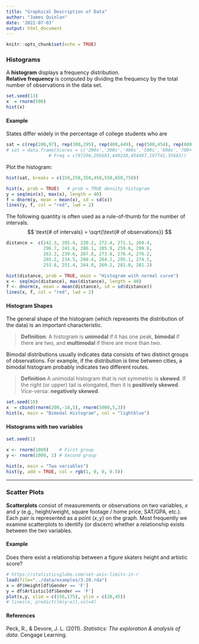 ```yaml
---
title: "Graphical Description of Data"
author: "James Quinlan"
date: '2022-07-03'
output: html_document
---
```





```r
knitr::opts_chunk$set(echo = TRUE)
```

### Histograms
<!-- https://r-coder.com/histogram-r/ -->

A **histogram** displays a frequency distribution.  
**Relative frequency** is computed by dividing the frequency by the total number of observations in the data set. 

```r
set.seed(13)
x  = rnorm(500)
hist(x)
```

#### Example

States differ widely in the percentage of college students who are 
```r
sat = c(rep(200,97), rep(300,295), rep(400,449), rep(500,454), rep(600,197), rep(700,36))
# sat = data.frame(Scores = c('200s','300s','400s','500s','600s','700+'),
                # Freq = c(97296,295693,449238,454497,197741,35663))
```
Plot the histogram:
```r
hist(sat, breaks = c(150,250,350,450,550,650,750))
```

```r
hist(x, prob = TRUE)   # prob = TRUE density histogram 
y = seq(min(x), max(x), length = 40)
f = dnorm(y, mean = mean(x), sd = sd(x))
lines(y, f, col = "red", lwd = 2)
```
The following quantity is often used as a rule-of-thumb for the number of intervals.
$$
\text{# of intervals} = \sqrt{\text{# of observations}}
$$

```r
distance =  c(242.3, 285.4, 220.2, 272.4, 271.1, 269.4,
              296.7, 241.6, 286.1, 285.9, 259.6, 299.6,
              263.3, 239.6, 267.8, 273.8, 276.4, 276.2,
              285.2, 234.5, 260.4, 264.2, 295.1, 274.5,
              253.8, 251.4, 264.0, 269.2, 281.0, 281.2)

hist(distance, prob = TRUE, main = "Histogram with normal curve")
x <- seq(min(distance), max(distance), length = 40)
f <- dnorm(x, mean = mean(distance), sd = sd(distance))
lines(x, f, col = "red", lwd = 2)
```



#### Histogram Shapes


The general shape of the histogram (which represents the distribution of the data) is an important characteristic.  

> **Definition**: A histogram is **unimodal** if it has one peak, **bimodal** if there are two, and **multimodal** if there are more than two.   


Bimodal distributions usually indicates data consists of two distinct groups of observations.  For example, if the distribution is time between cities, a bimodal histogram probably indicates two different routes.  


> **Definition** A unimodal histogram that is not symmetric is **skewed**.  If the right (or upper) tail is elongated, then it is **positively skewed**.  Vice-versa: **negatively skewed**.  


```r
set.seed(10)
x  = cbind(rnorm(200,-10,5), rnorm(5000,5,3))
hist(x, main = "Bimodal Histogram", col = "lightblue")
```

#### Histograms with two variables 

```r
set.seed(1)

x <- rnorm(1000)    # First group
y <- rnorm(1000, 1) # Second group

hist(x, main = "Two variables")
hist(y, add = TRUE, col = rgb(1, 0, 0, 0.5))
```


---





### Scatter Plots

**Scatterplots** consist of measurements or observations on two variables, $x$ and $y$ (e.g., height/weight, square footage / home price, SAT/GPA, etc.). Each pair is represented as a point $(x,y)$ on the graph.  Most frequently we examine scatterplots to identify (or discern) whether a relationship exists between the two variables.    

<!-- https://www.r-bloggers.com/2018/07/how-to-add-trend-lines-in-r-using-plotly/ -->


#### Example
Does there exist a relationship between a figure skaters height and artistic score?

```r
# https://statisticsglobe.com/set-axis-limits-in-r
load(file="../data/examples/3.20.rda")
x = df$Height[df$Gender == 'F']
y = df$Artistic[df$Gender == 'F']
plot(x,y, xlim = c(156,175), ylim = c(20,45))
# lines(x, predict(lm(y~x)),col=4)
```




#### References

Peck, R., & Devore, J. L. (2011). *Statistics: The exploration & analysis of data*. Cengage Learning.


